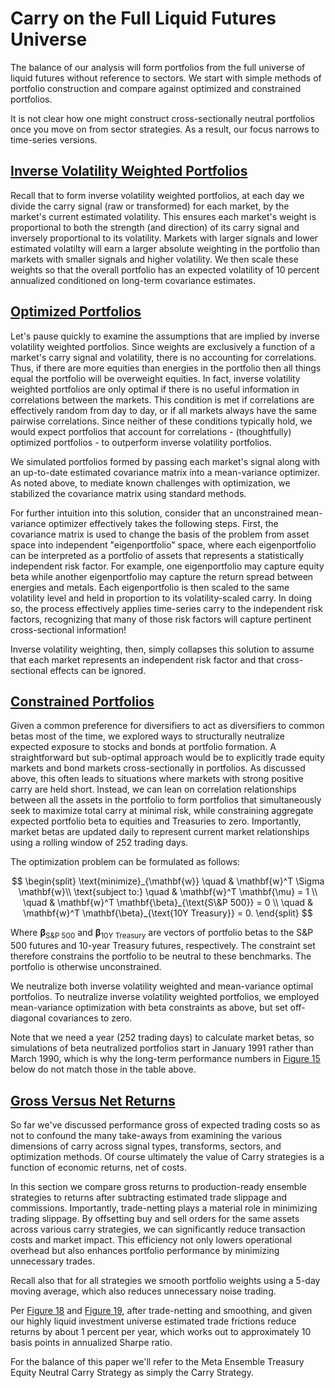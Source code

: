 
# Carry on the Full Liquid Futures Universe

The balance of our analysis will form portfolios from the full universe of liquid futures without reference to sectors. We start with simple methods of portfolio construction and compare against optimized and constrained portfolios. 

It is not clear how one might construct cross-sectionally neutral portfolios once you move on from sector strategies. As a result, our focus narrows to time-series versions.

## [Inverse Volatility Weighted Portfolios](/performance-analysis/carry-on-the-full-liquid-futures-universe/inverse-volatility-weighted-portfolios)

Recall that to form inverse volatility weighted portfolios, at each day we divide the carry signal (raw or transformed) for each market, by the market's current estimated volatility. This ensures each market's weight is proportional to both the strength (and direction) of its carry signal and inversely proportional to its volatility. Markets with larger signals and lower estimated volatilty will earn a larger absolute weighting in the portfolio than markets with smaller signals and higher volatility. We then scale these weights so that the overall portfolio has an expected volatility of 10 percent annualized conditioned on long-term covariance estimates.

## [Optimized Portfolios](/performance-analysis/carry-on-the-full-liquid-futures-universe/optimized-portfolios) 

Let's pause quickly to examine the assumptions that are implied by inverse volatility weighted portfolios. Since weights are exclusively a function of a market's carry signal and volatility, there is no accounting for correlations. Thus, if there are more equities than energies in the portfolio then all things equal the portfolio will be overweight equities. In fact, inverse volatility weighted portfolios are only optimal if there is no useful information in correlations between the markets. This condition is met if correlations are effectively random from day to day, or if all markets always have the same pairwise correlations. Since neither of these conditions typically hold, we would expect portfolios that account for correlations - (thoughtfully) optimized portfolios - to outperform inverse volatility portfolios.

We simulated portfolios formed by passing each market's signal along with an up-to-date estimated covariance matrix into a mean-variance optimizer. As noted above, to mediate known challenges with optimization, we stabilized the covariance matrix using standard methods.

For further intuition into this solution, consider that an unconstrained mean-variance optimizer effectively takes the following steps. First, the covariance matrix is used to change the basis of the problem from asset space into independent "eigenportfolio" space, where each eigenportfolio can be interpreted as a portfolio of assets that represents a statistically independent risk factor. For example, one eigenportfolio may capture equity beta while another eigenportfolio may capture the return spread between energies and metals. Each eigenportfolio is then scaled to the same volatility level and held in proportion to its volatility-scaled carry. In doing so, the process effectively applies time-series carry to the independent risk factors, recognizing that many of those risk factors will capture pertinent cross-sectional information!  

Inverse volatility weighting, then, simply collapses this solution to assume that each market represents an independent risk factor and that cross-sectional effects can be ignored.

## [Constrained Portfolios](/performance-analysis/carry-on-the-full-liquid-futures-universe/constrained-portfolios)

Given a common preference for diversifiers to act as diversifiers to common betas most of the time, we explored ways to structurally neutralize expected exposure to stocks and bonds at portfolio formation. A straightforward but sub-optimal approach would be to explicitly trade equity markets and bond markets cross-sectionally in portfolios. As discussed above, this often leads to situations where markets with strong positive carry are held short. Instead, we can lean on correlation relationships between all the assets in the portfolio to form portfolios that simultaneously seek to maximize total carry at minimal risk, while constraining aggregate expected portfolio beta to equities and Treasuries to zero. Importantly, market betas are updated daily to represent current market relationships using a rolling window of 252 trading days.

The optimization problem can be formulated as follows:

$$
\begin{split}
\text{minimize}_{\mathbf{w}} \quad & \mathbf{w}^T \Sigma \mathbf{w}\\  
\text{subject to:} \quad & \mathbf{w}^T \mathbf{\mu} = 1 \\
\quad & \mathbf{w}^T \mathbf{\beta}_{\text{S\&P 500}} = 0 \\
\quad & \mathbf{w}^T \mathbf{\beta}_{\text{10Y Treasury}} = 0.
\end{split}
$$

Where $\mathbf{\beta}_{\text{S\&P 500}}$ and $\mathbf{\beta}_{\text{10Y Treasury}}$ are vectors of portfolio betas to the S&P 500 futures and 10-year Treasury futures, respectively. The constraint set therefore constrains the portfolio to be neutral to these benchmarks. The portfolio is otherwise unconstrained.

We neutralize both inverse volatility weighted and mean-variance optimal portfolios. To neutralize inverse volatility weighted portfolios, we employed mean-variance optimization with beta constraints as above, but set off-diagonal covariances to zero.

Note that we need a year (252 trading days) to calculate market betas, so simulations of beta neutralized portfolios start in January 1991 rather than March 1990, which is why the long-term performance numbers in [Figure 15](/performance-analysis/carry-on-the-full-liquid-futures-universe/constrained-portfolios#fig:optim_neutral_table) below do not match those in the table above.

## [Gross Versus Net Returns](/performance-analysis/carry-on-the-full-liquid-futures-universe/gross-versus-net-returns)

So far we've discussed performance gross of expected trading costs so as not to confound the many take-aways from examining the various dimensions of carry across signal types, transforms, sectors, and optimization methods. Of course ultimately the value of Carry strategies is a function of economic returns, net of costs.

In this section we compare gross returns to production-ready ensemble strategies to returns after subtracting estimated trade slippage and commissions. Importantly, trade-netting plays a material role in minimizing trading slippage. By offsetting buy and sell orders for the same assets across various carry strategies, we can significantly reduce transaction costs and market impact. This efficiency not only lowers operational overhead but also enhances portfolio performance by minimizing unnecessary trades.  

Recall also that for all strategies we smooth portfolio weights using a 5-day moving average, which also reduces unnecessary noise trading.

Per [Figure 18](/performance-analysis/carry-on-the-full-liquid-futures-universe/gross-versus-net-returns#fig:gross_net_table) and [Figure 19](/performance-analysis/carry-on-the-full-liquid-futures-universe/gross-versus-net-returns#fig:gross_net_plot), after trade-netting and smoothing, and given our highly liquid investment universe estimated trade frictions reduce returns by about 1 percent per year, which works out to approximately 10 basis points in annualized Sharpe ratio.

For the balance of this paper we'll refer to the Meta Ensemble Treasury Equity Neutral Carry Strategy as simply the Carry Strategy.